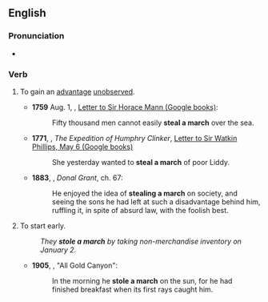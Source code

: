 ==English==

===Pronunciation===
* {{audio|En-au-steal a march.ogg|Audio (AU)|lang=en}}

===Verb===
{{en-verb|steals a march|stealing a march|stole a march|stolen a march}}

# {{lb|en|intransitive|idiomatic}} To gain an [[advantage]] [[unobserved]].
#* '''1759''' Aug. 1, {{w|Horace Walpole}}, [https://books.google.ca/books?id=qOYQAAAAYAAJ&pg=PA501&lpg=PA501&dq=%22Fifty+thousand+men+cannot+easily+steal+a+march+over+the+sea%22&source=bl&ots=ScSc9yEkxv&sig=XzLscgOPMzfmr7MdpJWYzg9AEzY&hl=en&sa=X&ved=0ahUKEwj_z-2y1r_OAhVD7R4KHbAEDEoQ6AEIJzAD#v=onepage&q=%22Fifty%20thousand%20men%20cannot%20easily%20steal%20a%20march%20over%20the%20sea%22&f=false Letter to Sir Horace Mann (Google books)]:
#*: Fifty thousand men cannot easily '''steal a march''' over the sea.
#* '''1771''', {{w|Tobias Smollett}}, ''The Expedition of Humphry Clinker'', [https://books.google.ca/books?id=d6QbAgAAQBAJ&pg=PT1977&lpg=PT1977&dq=%22yesterday+wanted+to+steal+a+march+of+poor+Liddy%22&source=bl&ots=f1jiO1i4cN&sig=XTh_NV9a_8q5miBXTuODou0mzxI&hl=en&sa=X&ved=0ahUKEwjgwuSC17_OAhUE2B4KHSsUBaQQ6AEIKjAF#v=onepage&q=%22yesterday%20wanted%20to%20steal%20a%20march%20of%20poor%20Liddy%22&f=false Letter to Sir Watkin Phillips, May 6 (Google books)]
#*: She yesterday wanted to '''steal a march''' of poor Liddy.
#* '''1883''', {{w|George MacDonald}}, ''Donal Grant'', ch. 67:
#*: He enjoyed the idea of '''stealing a march''' on society, and seeing the sons he had left at such a disadvantage behind him, ruffling it, in spite of absurd law, with the foolish best.
# {{lb|en|intransitive|idiomatic}} To start early.
#: ''They '''stole a march''' by taking non-merchandise inventory on January 2.''
#* '''1905''', {{w|Jack London}}, "All Gold Canyon":
#*: In the morning he '''stole a march''' on the sun, for he had finished breakfast when its first rays caught him.